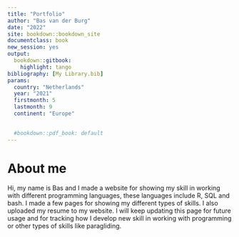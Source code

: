 ```yaml
---
title: "Portfolio"
author: "Bas van der Burg"
date: "2022"
site: bookdown::bookdown_site
documentclass: book
new_session: yes
output:
  bookdown::gitbook:
    highlight: tango
bibliography: [My Library.bib]
params:
  country: "Netherlands"
  year: "2021"
  firstmonth: 5
  lastmonth: 9
  continent: "Europe"

  
  #bookdown::pdf_book: default
---
```


# About me

Hi, my name is Bas and I made a website for showing my skill in working with different programming languages, these languages include R, SQL and bash.
I made a few pages for showing my different types of skills. I also uploaded my resume to my website.
I will keep updating this page for future usage and for tracking how I develop new skill in working with programming or other types of skills like paragliding. 

